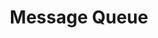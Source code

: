 ---
id: "sd_tf_easy_015"
questionType: "TRUE_FALSE"
title: "Message Queue"
statement: "Message queues help decouple services in a system."
difficulty: "EASY"
category: "System Design"
correctAnswer: true
explanation: "Message queues allow asynchronous communication between services."
---